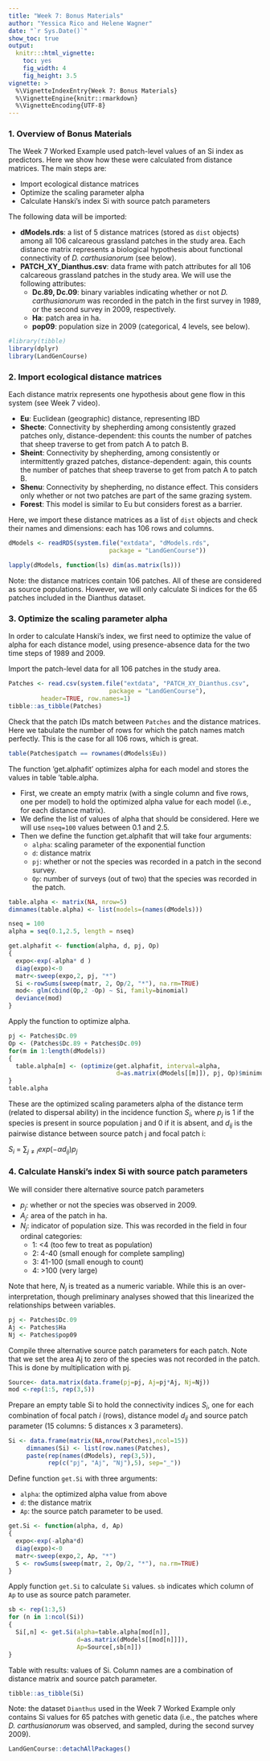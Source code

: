```yaml
---
title: "Week 7: Bonus Materials"
author: "Yessica Rico and Helene Wagner"
date: "`r Sys.Date()`"
show_toc: true
output:
  knitr:::html_vignette:
    toc: yes
    fig_width: 4 
    fig_height: 3.5
vignette: >
  %\VignetteIndexEntry{Week 7: Bonus Materials}
  %\VignetteEngine{knitr::rmarkdown}
  %\VignetteEncoding{UTF-8}
---
```

### 1. Overview of Bonus Materials

The Week 7 Worked Example used patch-level values of an Si index as predictors. Here we show how these were calculated from distance matrices. The main steps are:

- Import ecological distance matrices
- Optimize the scaling parameter alpha
- Calculate Hanski's index Si with source patch parameters

The following data will be imported:

- **dModels.rds**: a list of 5 distance matrices (stored as `dist` objects) among all 106 calcareous grassland patches in the study area. Each distance matrix represents a biological hypothesis about functional connectivity of *D. carthusianorum* (see below).
- **PATCH_XY_Dianthus.csv**: data frame with patch attributes for all 106 calcareous grassland patches in the study area. We will use the following attributes:
  - **Dc.89, Dc.09**: binary variables indicating whether or not *D. carthusianorum* was recorded in the patch in the first survey in 1989, or the second survey in 2009, respectively.
  - **Ha**: patch area in ha.
  - **pop09**: population size in 2009 (categorical, 4 levels, see below).

```r
#library(tibble)
library(dplyr)
library(LandGenCourse)
```


### 2. Import ecological distance matrices

Each distance matrix represents one hypothesis about gene flow in this system (see Week 7 video). 

- **Eu**: Euclidean (geographic) distance, representing IBD
- **Shecte**: Connectivity by shepherding among consistently grazed patches only, distance-dependent: this counts the number of patches that sheep traverse to get from patch A to patch B. 
- **Sheint**: Connectivity by shepherding, among consistently or intermittently grazed patches, distance-dependent: again, this counts the number of patches that sheep traverse to get from patch A to patch B. 
- **Shenu**: Connectivity by shepherding, no distance effect. This considers only whether or not two patches are part of the same grazing system.  
- **Forest**: This model is similar to Eu but considers forest as a barrier.

Here, we import these distance matrices as a list of `dist` objects and check their names and dimensions: each has 106 rows and columns.  

```r
dModels <- readRDS(system.file("extdata", "dModels.rds", 
                            package = "LandGenCourse")) 

lapply(dModels, function(ls) dim(as.matrix(ls)))
```
Note: the distance matrices contain 106 patches. All of these are considered as source populations. However, we will only calculate Si indices for the 65 patches included in the Dianthus dataset. 

### 3. Optimize the scaling parameter alpha

In order to calculate Hanski's index, we first need to optimize the value of alpha for each distance model, using presence-absence data for the two time steps of 1989 and 2009. 

Import the patch-level data for all 106 patches in the study area.

```r
Patches <- read.csv(system.file("extdata", "PATCH_XY_Dianthus.csv", 
                            package = "LandGenCourse"),
         header=TRUE, row.names=1)
tibble::as_tibble(Patches)
```

Check that the patch IDs match between `Patches` and the distance matrices. Here we tabulate the number of rows for which the patch names match perfectly. This is the case for all 106 rows, which is great.

```r
table(Patches$patch == rownames(dModels$Eu))
```

The function 'get.alphafit' optimizes alpha for each model and stores the values in  table 'table.alpha.

- First, we create an empty matrix (with a single column and five rows, one per model) to hold the optimized alpha value for each model (i.e., for each distance matrix).
- We define the list of values of alpha that should be considered. Here we will use `nseq=100` values between 0.1 and 2.5.
- Then we define the function get.alphafit that will take four arguments:
  - `alpha`: scaling parameter of the exponential function
  - `d`: distance matrix
  - `pj`: whether or not the species was recorded in a patch in the second survey.
  - `Op`: number of surveys (out of two) that the species was recorded in the patch.

```r
table.alpha <- matrix(NA, nrow=5)
dimnames(table.alpha) <- list(models=(names(dModels)))

nseq = 100
alpha = seq(0.1,2.5, length = nseq)

get.alphafit <- function(alpha, d, pj, Op)
{
  expo<-exp(-alpha* d )
  diag(expo)<-0
  matr<-sweep(expo,2, pj, "*")
  Si <-rowSums(sweep(matr, 2, Op/2, "*"), na.rm=TRUE)
  mod<- glm(cbind(Op,2 -Op) ~ Si, family=binomial)
  deviance(mod)
}
``` 
     
Apply the function to optimize alpha.  

```r
pj <- Patches$Dc.09
Op <- (Patches$Dc.89 + Patches$Dc.09)
for(m in 1:length(dModels))
{
  table.alpha[m] <- (optimize(get.alphafit, interval=alpha,
                              d=as.matrix(dModels[[m]]), pj, Op)$minimum)
}
table.alpha
``` 

These are the optimized scaling parameters alpha of the distance term (related to dispersal ability) in the incidence function $S_{i}$, where $p_{j}$ is 1 if the species is present in source population j and 0 if it is absent, and $d_{ij}$ is the pairwise distance between source patch j and focal patch i: 

$S_{i}$ = $\sum_{j\neq i} exp(-\alpha d_{ij})p_{j}$

### 4. Calculate Hanski's index Si with source patch parameters

We will consider there alternative source patch parameters

- $p_{j}$: whether or not the species was observed in 2009.
- $A_{j}$: area of the patch in ha.
- $N_{j}$: indicator of population size. This was recorded in the field in four ordinal categories:
    - 1: <4     (too few to treat as population)
    - 2: 4-40   (small enough for complete sampling)
    - 3: 41-100 (small enough to count)
    - 4: >100   (very large)
     
Note that here, $N_{j}$ is treated as a numeric variable. While this is an over-interpretation, though preliminary analyses showed that this linearized the relationships between variables.

```r
pj <- Patches$Dc.09
Aj <- Patches$Ha
Nj <- Patches$pop09
``` 

Compile three alternative source patch parameters for each patch. Note that we set the area Aj to zero of the species was not recorded in the patch. This is done by multiplication with pj. 

```r
Source<- data.matrix(data.frame(pj=pj, Aj=pj*Aj, Nj=Nj))
mod <-rep(1:5, rep(3,5))
```

Prepare an empty table Si to hold the connectivity indices $S_{i}$, one for each combination of focal patch *i* (rows), distance model $d_{ij}$ and source patch parameter (15 columns: 5 distances x 3 parameters).

```r
Si <- data.frame(matrix(NA,nrow(Patches),ncol=15))
     dimnames(Si) <- list(row.names(Patches),
     paste(rep(names(dModels), rep(3,5)), 
           rep(c("pj", "Aj", "Nj"),5), sep="_"))
```

Define function `get.Si` with three arguments:

- `alpha`: the optimized alpha value from above
- `d`: the distance matrix
- `Ap`: the source patch parameter to be used.

```r
get.Si <- function(alpha, d, Ap)
{
  expo<-exp(-alpha*d)
  diag(expo)<-0
  matr<-sweep(expo,2, Ap, "*")
  S <- rowSums(sweep(matr, 2, Op/2, "*"), na.rm=TRUE)
}
```

Apply function `get.Si` to calculate `Si` values. `sb` indicates which column of `Ap` to use as source patch parameter.

```r
sb <- rep(1:3,5)
for (n in 1:ncol(Si))
{
  Si[,n] <- get.Si(alpha=table.alpha[mod[n]], 
                   d=as.matrix(dModels[[mod[n]]]),
                   Ap=Source[,sb[n]])
}
``` 

Table with results: values of Si. Column names are a combination of distance matrix and source patch parameter.

```r
tibble::as_tibble(Si)  
``` 

Note: the dataset `Dianthus` used in the Week 7 Worked Example only contains Si values for 65 patches with genetic data (i.e., the patches where *D. carthusianorum* was observed, and sampled, during the second survey 2009). 

```r
LandGenCourse::detachAllPackages()
```






